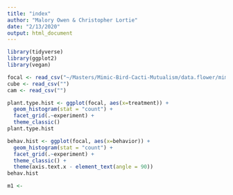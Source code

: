 ```yaml
---
title: "index"
author: "Malory Owen & Christopher Lortie"
date: "2/13/2020"
output: html_document
---
```


```r
library(tidyverse)
library(ggplot2)
library(vegan)

focal <- read_csv("~/Masters/Mimic-Bird-Cacti-Mutualism/data.flower/mimic_flower_models/focal_bird_visitation.csv")
cube <- read_csv("")
cam <- read_csv("")

```

```r
plant.type.hist <- ggplot(focal, aes(x=treatment)) +
  geom_histogram(stat = "count") +
  facet_grid(.~experiment) +
  theme_classic()
plant.type.hist

behav.hist <- ggplot(focal, aes(x=behavior)) +
  geom_histogram(stat = "count") +
  facet_grid(.~experiment) +
  theme_classic() +
  theme(axis.text.x - element_text(angle = 90))
behav.hist

```


```r
m1 <- 

```

